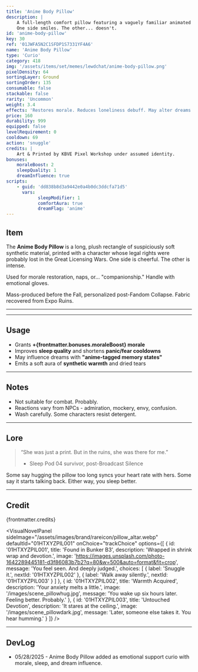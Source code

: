 ```yaml
---
title: 'Anime Body Pillow'
description: | 
    A full-length comfort pillow featuring a vaguely familiar animated figure.
    One side smiles. The other... doesn't.
id: 'anime-body-pillow'
key: 30
ref: '01JWFA5N2C1SFDP1S7331YF4A6'
name: 'Anime Body Pillow'
type: 'Curio'
category: 418
img: '/assets/items/set/memes/lewdchat/anime-body-pillow.png'
pixelDensity: 64
sortingLayer: Ground
sortingOrder: 135
consumable: false
stackable: false
rarity: 'Uncommon'
weight: 3.4
effects: 'Restores morale. Reduces loneliness debuff. May alter dreams.'
price: 160
durability: 999
equipped: false
levelRequirement: 0
cooldown: 69
action: 'snuggle'
credits: |
    Art & Printed by KBVE Pixel Workshop under assumed identity.
bonuses:
    moraleBoost: 2
    sleepQuality: 1
    dreamInfluence: true
scripts:
    - guid: 'dd838b8d3a9442e0a4b0dc3ddcfa71d5'
      vars:
            sleepModifier: 1
            comfortAura: true
            dreamFlag: 'anime'
---
```



## Item

The **Anime Body Pillow** is a long, plush rectangle of suspiciously soft synthetic material, printed with a character whose legal rights were probably lost in the Great Licensing Wars.
One side is cheerful. The other is intense.

Used for morale restoration, naps, or... "companionship."
Handle with emotional gloves.

Mass-produced before the Fall, personalized post-Fandom Collapse.
Fabric recovered from Expo Ruins. 

---

<ItemDBPanel data={frontmatter} />

---

## Usage

- Grants **+{frontmatter.bonuses.moraleBoost} morale**  
- Improves **sleep quality** and shortens **panic/fear cooldowns**  
- May influence dreams with **"anime-tagged memory states"**  
- Emits a soft aura of **synthetic warmth** and dried tears

---

## Notes

- Not suitable for combat. Probably.  
- Reactions vary from NPCs - admiration, mockery, envy, confusion.  
- Wash carefully. Some characters resist detergent.

---

## Lore

> “She was just a print. But in the ruins, she was there for me.”  
> - Sleep Pod 04 survivor, post-Broadcast Silence

Some say hugging the pillow too long syncs your heart rate with hers.
Some say it starts talking back.
Either way, you sleep better.

---

## Credit

{frontmatter.credits}

<VisualNovelPanel
  sideImage="/assets/images/brand/rareicon/pillow_altar.webp"
  defaultId="01HTXYZPIL001"
  onChoice="trackChoice"
  options={[
    {
      id: '01HTXYZPIL001',
      title: 'Found in Bunker B3',
      description: 'Wrapped in shrink wrap and devotion.',
      image: 'https://images.unsplash.com/photo-1642289445181-d3f86083b7b2?q=80&w=500&auto=format&fit=crop',
      message: 'You feel seen. And deeply judged.',
      choices: [
        { label: 'Snuggle it.', nextId: '01HTXYZPIL002' },
        { label: 'Walk away silently.', nextId: '01HTXYZPIL003' }
      ]
    },
    {
      id: '01HTXYZPIL002',
      title: 'Warmth Acquired',
      description: 'Your anxiety melts a little.',
      image: '/images/scene_pillowhug.jpg',
      message: 'You wake up six hours later. Feeling better. Probably.'
    },
    {
      id: '01HTXYZPIL003',
      title: 'Untouched Devotion',
      description: 'It stares at the ceiling.',
      image: '/images/scene_pillowdark.jpg',
      message: 'Later, someone else takes it. You hear humming.'
    }
  ]}
/>

---

## DevLog

- 05/28/2025 - Anime Body Pillow added as emotional support curio with morale, sleep, and dream influence.
